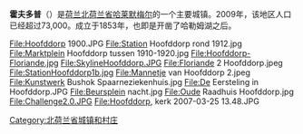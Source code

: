 {{Infobox Settlement
| name = 霍夫多普
|native_name = Hoofddorp
| image_skyline = Hoofddorp., het Polderhuis (RM510067) in straatzicht foto3 20115-08-28 16.33.jpg
| imagesize = 240px
| image_caption = 水利委员会大楼
| image_flag = 
| image_shield = 
| pushpin_map = Netherlands
| pushpin_label_position = bottom
| subdivision_type = 国家
| subdivision_name = {{NET}}
| subdivision_type1 = [[荷兰行政区划|省]]
| subdivision_name1 = [[北荷兰省|北荷兰省]]
| subdivision_type2 = 
| subdivision_name2 = 
| elevation_m = 
| elevation_ft = 
| area_total_km2 = 
| population_as_of = 2007年
| population_total = 70030
| population_density_km2 = 
| timezone = 
| utc_offset = 
| timezone_DST = 
| utc_offset_DST = 
| latd = 52
| latm = 18
| lats = 
| latNS = N
| longd = 04
| longm = 42
| longs = 
| longEW = E
| website =  
}}

'''霍夫多普'''（{{lang-nl|Hoofddorp}}）是[[荷兰|荷兰]][[北荷兰省|北荷兰省]][[哈莱默梅尔|哈莱默梅尔]]的一个主要城镇。2009年，该地区人口已经超过73,000。成立于1853年，也即是开凿了哈勒姆湖之后。

<gallery>
File:Hoofddorp 1900.JPG
File:Station Hoofddorp rond 1912.jpg
File:Marktplein Hoofddorp tussen 1910-1920.jpg
File:Hoofddorp-Floriande.jpg
File:SkylineHoofddorp.JPG
File:Floriande 2 Hoofddorp.jpeg
File:StationHoofddorp1b.jpg
File:Mannetje van Hoofddorp 2.jpeg
File:Kunstwerk Bushok Spaarneziekenhuis.jpg
File:De Eersteling in Hoofddorp.JPG
File:Beursplein nacht.jpg
File:Oude Raadhuis Hoofddorp.jpg
File:Challenge2.0.JPG
File:Hoofddorp, kerk 2007-03-25 13.48.JPG
</gallery>

{{Netherlands-geo-stub}}
{{Authority control}}
{{DEFAULTSORT:Hoofddorp}}
[[Category:北荷兰省城镇和村庄|Category:北荷兰省城镇和村庄]]